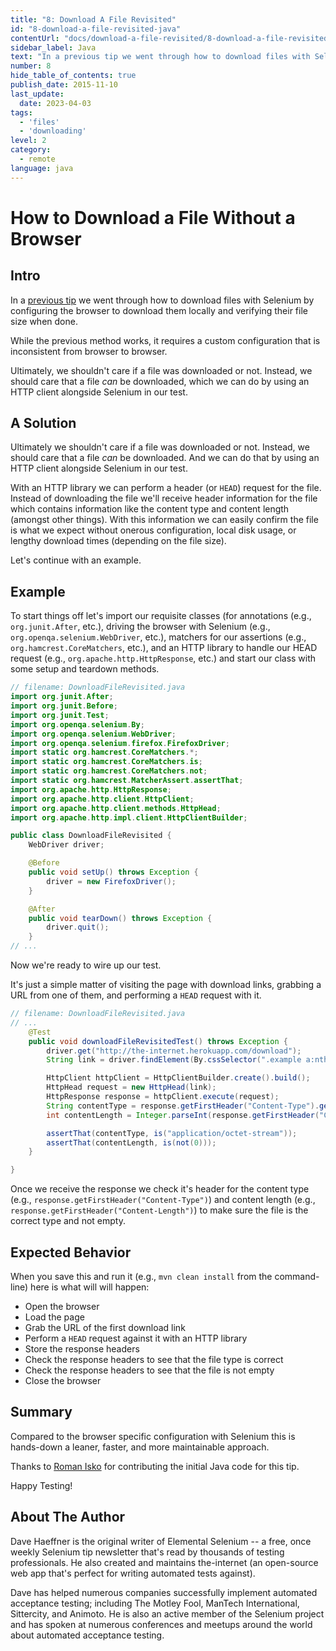 ```yaml
---
title: "8: Download A File Revisited"
id: "8-download-a-file-revisited-java"
contentUrl: "docs/download-a-file-revisited/8-download-a-file-revisited-java"
sidebar_label: Java
text: "In a previous tip we went through how to download files with Selenium by configuring the browser to download them locally and verifying their file size when done. While the previous method works, it requires a custom configuration that is inconsistent from browser to browser."
number: 8
hide_table_of_contents: true
publish_date: 2015-11-10
last_update:
  date: 2023-04-03
tags:
  - 'files'
  - 'downloading'
level: 2
category:
  - remote
language: java
---
```


# How to Download a File Without a Browser

## Intro

In a [previous tip](/tips/2-download-a-file) we went through how to download files with Selenium by configuring the browser to download them locally and verifying their file size when done.

While the previous method works, it requires a custom configuration that is inconsistent from browser to browser.

Ultimately, we shouldn't care if a file was downloaded or not. Instead, we should care that a file _can_ be downloaded, which we can do by using an HTTP client alongside Selenium in our test.

## A Solution

Ultimately we shouldn't care if a file was downloaded or not. Instead, we should care that a file _can_ be downloaded. And we can do that by using an HTTP client alongside Selenium in our test.

With an HTTP library we can perform a header (or `HEAD`) request for the file. Instead of downloading the file we'll receive header information for the file which contains information like the content type and content length (amongst other things). With this information we can easily confirm the file is what we expect without onerous configuration, local disk usage, or lengthy download times (depending on the file size).

Let's continue with an example.

## Example

To start things off let's import our requisite classes (for annotations (e.g., `org.junit.After`, etc.), driving the browser with Selenium (e.g., `org.openqa.selenium.WebDriver`, etc.), matchers for our assertions (e.g., `org.hamcrest.CoreMatchers`, etc.), and an HTTP library to handle our HEAD request (e.g., `org.apache.http.HttpResponse`, etc.) and start our class with some setup and teardown methods.

```java
// filename: DownloadFileRevisited.java
import org.junit.After;
import org.junit.Before;
import org.junit.Test;
import org.openqa.selenium.By;
import org.openqa.selenium.WebDriver;
import org.openqa.selenium.firefox.FirefoxDriver;
import static org.hamcrest.CoreMatchers.*;
import static org.hamcrest.CoreMatchers.is;
import static org.hamcrest.CoreMatchers.not;
import static org.hamcrest.MatcherAssert.assertThat;
import org.apache.http.HttpResponse;
import org.apache.http.client.HttpClient;
import org.apache.http.client.methods.HttpHead;
import org.apache.http.impl.client.HttpClientBuilder;

public class DownloadFileRevisited {
    WebDriver driver;

    @Before
    public void setUp() throws Exception {
        driver = new FirefoxDriver();
    }

    @After
    public void tearDown() throws Exception {
        driver.quit();
    }
// ...
```

Now we're ready to wire up our test.

It's just a simple matter of visiting the page with download links, grabbing a URL from one of them, and performing a `HEAD` request with it.

```java
// filename: DownloadFileRevisited.java
// ...
    @Test
    public void downloadFileRevisitedTest() throws Exception {
        driver.get("http://the-internet.herokuapp.com/download");
        String link = driver.findElement(By.cssSelector(".example a:nth-of-type(1)")).getAttribute("href");

        HttpClient httpClient = HttpClientBuilder.create().build();
        HttpHead request = new HttpHead(link);
        HttpResponse response = httpClient.execute(request);
        String contentType = response.getFirstHeader("Content-Type").getValue();
        int contentLength = Integer.parseInt(response.getFirstHeader("Content-Length").getValue());

        assertThat(contentType, is("application/octet-stream"));
        assertThat(contentLength, is(not(0)));
    }

}
```

Once we receive the response we check it's header for the content type (e.g., `response.getFirstHeader("Content-Type")`) and content length (e.g., `response.getFirstHeader("Content-Length")`) to make sure the file is the correct type and not empty.

## Expected Behavior

When you save this and run it (e.g., `mvn clean install` from the command-line) here is what will will happen:

+ Open the browser
+ Load the page
+ Grab the URL of the first download link
+ Perform a `HEAD` request against it with an HTTP library
+ Store the response headers
+ Check the response headers to see that the file type is correct
+ Check the response headers to see that the file is not empty
+ Close the browser

## Summary

Compared to the browser specific configuration with Selenium this is hands-down a leaner, faster, and more maintainable approach.

Thanks to [Roman Isko](https://github.com/RomanIsko) for contributing the initial Java code for this tip.

Happy Testing!

## About The Author

Dave Haeffner is the original writer of Elemental Selenium -- a free, once weekly Selenium tip newsletter that's read by thousands of testing professionals. He also created and maintains the-internet (an open-source web app that's perfect for writing automated tests against).

Dave has helped numerous companies successfully implement automated acceptance testing; including The Motley Fool, ManTech International, Sittercity, and Animoto. He is also an active member of the Selenium project and has spoken at numerous conferences and meetups around the world about automated acceptance testing.
